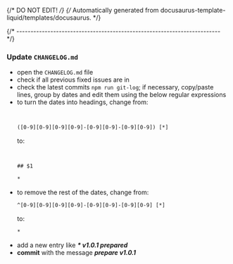 {/* DO NOT EDIT! */}
{/* Automatically generated from docusaurus-template-liquid/templates/docusaurus. */}

{/* ------------------------------------------------------------------------ */}

### Update `CHANGELOG.md`

- open the `CHANGELOG.md` file
- check if all previous fixed issues are in
- check the latest commits `npm run git-log`; if necessary, copy/paste lines,
  group by dates and edit them using the below regular expressions
- to turn the dates into headings, change from:
  ```txt


  ([0-9][0-9][0-9][0-9]-[0-9][0-9]-[0-9][0-9]) [*]
  ```
  to:
  ```txt


  ## $1

  *
  ```
- to remove the rest of the dates, change from:
  ```txt
  ^[0-9][0-9][0-9][0-9]-[0-9][0-9]-[0-9][0-9] [*]
  ```
  to:
  ```txt
  *
  ```
- add a new entry like _**\* v1.0.1 prepared**_
- **commit** with the message _**prepare v1.0.1**_

